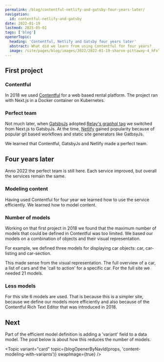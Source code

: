 ```yaml
---
permalink: /blog/contentful-netlify-and-gatsby-four-years-later/
navigation:
  id: contentful-netlify-and-gatsby
date: 2022-01-19
lastmod: 2025-05-01
tags: ['blog']
openerTopic:
  heading: 'Contentful, Netlify and Gatsby four years later'
  abstract: What did we learn from using Contentful for four years?
  image: /site/pages/blog/images/2022/2022-01-19-sharon-pittaway-4_hFxTsmaO4-unsplash.jpg
---
```



## First project

### Contentful

In 2018 we used [Contentful](https://www.contentful.com) for a web based rental
platform. The project ran with Next.js in a Docker container on Kubernetes.

### Perfect team

Not much later, when [GatsbyJs](https://www.gatsbyjs.com) adopted [Relay's
graphql tag](https://relay.dev/docs/guides/compiler/) we switched from Next.js
to GatsbyJs. At the time, [Netlify](https://www.netlify.com) gained popularity
because of popular git based workflows and static site generators like GatbsyJs.

We learned that Contentful, GatsbyJs and Netlify made a perfect team.

<Picture className="s-block-space u-block-space-s" src="/site/pages/blog/images/2022/2022-01-19-Contentful-Gatsby-Netlify.png" />

## Four years later

Anno 2022 the perfect team is still here. Each service improved, but overall the
services remain the same.

### Modeling content

Having used Contentful for four year we learned how to use the service
efficiently. We learned how to model content.

### Number of models

Working on that first project in 2018 we found that the maximum number of models
that could be defined in Contentful was too limited. We based our models on a
combination of objects and their visual representation.

For example, we defined three models for displaying car objects: car,
car-listing and car-section.

This made sense from the visual representation. The full overview of a car, a
list of cars and the 'call to action' for a specific car. For the full site we
needed 21 models.

### Less models

For this site 6 models are used. That is because this is a simpler site, because
we define our models more efficiently and also because of the Contentful Rich
Text Editor that was introduced in 2018.

## Next

Part of the efficient model definition is adding a 'variant' field to a data
model. The post below is about how this reduces the number of models.

<Topic
  variant="card"
  topic={blogOpenerByNavId(props, 'content-modeling-with-variants')}
  swapImage={true}
/>
